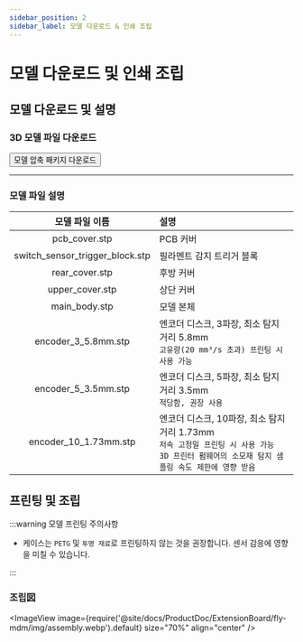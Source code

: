 ```yaml
---
sidebar_position: 2
sidebar_label: 모델 다운로드 & 인쇄 조립
---
```


# 모델 다운로드 및 인쇄 조립

## 모델 다운로드 및 설명

### 3D 모델 파일 다운로드

<Button variant="contained" disableElevation component="a" rel="noopener" href="http://cdn.mellow.klipper.cn/STEP/MDM-filament_sensor.zip">모델 압축 패키지 다운로드</Button>

----

### 모델 파일 설명

| 모델 파일 이름 | 설명 |
| :---: | :--- |
| pcb_cover.stp | PCB 커버 |
| switch_sensor_trigger_block.stp | 필라멘트 감지 트리거 블록 |
| rear_cover.stp | 후방 커버 |
| upper_cover.stp | 상단 커버 |
| main_body.stp | 모델 본체 |
| encoder_3_5.8mm.stp | 엔코더 디스크, 3파장, 최소 탐지 거리 5.8mm <br/> `고유량(20 mm³/s 초과) 프린팅 시 사용 가능` |
| encoder_5_3.5mm.stp | 엔코더 디스크, 5파장, 최소 탐지 거리 3.5mm <br/> `적당함, 권장 사용` |
| encoder_10_1.73mm.stp | 엔코더 디스크, 10파장, 최소 탐지 거리 1.73mm <br/> `저속 고정밀 프린팅 시 사용 가능` <br/> `3D 프린터 펌웨어의 소모재 탐지 샘플링 속도 제한에 영향 받음` |


## 프린팅 및 조립

:::warning 모델 프린팅 주의사항

- 케이스는 `PETG` 및 `투명 재료`로 프린팅하지 않는 것을 권장합니다. 센서 감응에 영향을 미칠 수 있습니다.

:::

### 조립図

<ImageView image={require('@site/docs/ProductDoc/ExtensionBoard/fly-mdm/img/assembly.webp').default} size="70%" align="center" />
